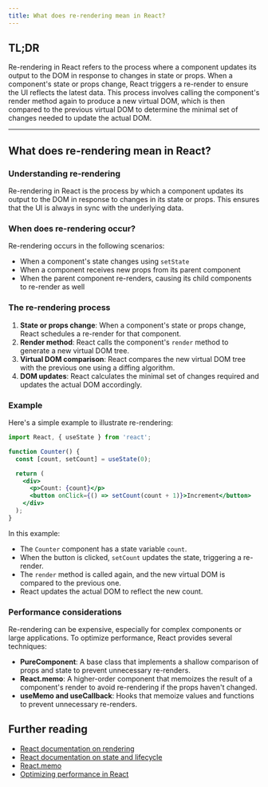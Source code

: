 ```yaml
---
title: What does re-rendering mean in React?
---
```


## TL;DR

Re-rendering in React refers to the process where a component updates its output to the DOM in response to changes in state or props. When a component's state or props change, React triggers a re-render to ensure the UI reflects the latest data. This process involves calling the component's render method again to produce a new virtual DOM, which is then compared to the previous virtual DOM to determine the minimal set of changes needed to update the actual DOM.

---

## What does re-rendering mean in React?

### Understanding re-rendering

Re-rendering in React is the process by which a component updates its output to the DOM in response to changes in its state or props. This ensures that the UI is always in sync with the underlying data.

### When does re-rendering occur?

Re-rendering occurs in the following scenarios:
- When a component's state changes using `setState`
- When a component receives new props from its parent component
- When the parent component re-renders, causing its child components to re-render as well

### The re-rendering process

1. **State or props change**: When a component's state or props change, React schedules a re-render for that component.
2. **Render method**: React calls the component's `render` method to generate a new virtual DOM tree.
3. **Virtual DOM comparison**: React compares the new virtual DOM tree with the previous one using a diffing algorithm.
4. **DOM updates**: React calculates the minimal set of changes required and updates the actual DOM accordingly.

### Example

Here's a simple example to illustrate re-rendering:

```jsx
import React, { useState } from 'react';

function Counter() {
  const [count, setCount] = useState(0);

  return (
    <div>
      <p>Count: {count}</p>
      <button onClick={() => setCount(count + 1)}>Increment</button>
    </div>
  );
}
```

In this example:
- The `Counter` component has a state variable `count`.
- When the button is clicked, `setCount` updates the state, triggering a re-render.
- The `render` method is called again, and the new virtual DOM is compared to the previous one.
- React updates the actual DOM to reflect the new count.

### Performance considerations

Re-rendering can be expensive, especially for complex components or large applications. To optimize performance, React provides several techniques:
- **PureComponent**: A base class that implements a shallow comparison of props and state to prevent unnecessary re-renders.
- **React.memo**: A higher-order component that memoizes the result of a component's render to avoid re-rendering if the props haven't changed.
- **useMemo and useCallback**: Hooks that memoize values and functions to prevent unnecessary re-renders.

## Further reading

- [React documentation on rendering](https://reactjs.org/docs/rendering-elements.html)
- [React documentation on state and lifecycle](https://reactjs.org/docs/state-and-lifecycle.html)
- [React.memo](https://reactjs.org/docs/react-api.html#reactmemo)
- [Optimizing performance in React](https://reactjs.org/docs/optimizing-performance.html)

